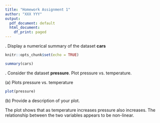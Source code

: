 ```yaml
---
title: "Homework Assignment 1"
author: "XXX YYY"
output:
  pdf_document: default
  html_document:
    df_print: paged
---
```


\noindent 1. Display a numerical summary of the dataset **cars**
```r
knitr::opts_chunk$set(echo = TRUE)
```


```r
summary(cars)
```

\vspace{1cm}

\noindent 2. Consider the dataset **pressure**. Plot pressure vs. temperature.

\noindent (a) Plots pressure vs. temperature

```r
plot(pressure)
```

\noindent (b) Provide a description of your plot. 

The plot shows that as temperature increases pressure also increases. The relationship between the two variables appears to be non-linear. 
